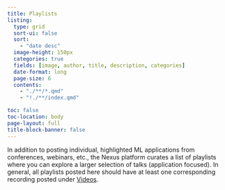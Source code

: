 ```yaml
---
title: Playlists
listing:
  type: grid
  sort-ui: false
  sort:
    - "date desc"
  image-height: 150px
  categories: true
  fields: [image, author, title, description, categories]
  date-format: long
  page-size: 6
  contents:
    - "./**/*.qmd"
    - "!./**/index.qmd"

toc: false
toc-location: body
page-layout: full
title-block-banner: false
---
```

In addition to posting individual, highlighted ML applications from conferences, webinars, etc., the Nexus platform curates a list of playlists where you can explore a larger selection of talks (application focused). In general, all playlists posted here should have at least one corresponding recording posted under [Videos](https://uw-madison-datascience.github.io/ML-X-Nexus/Applications/Videos/). 

